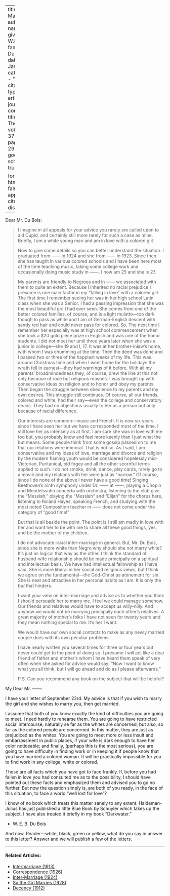 
---
title: 'About Marrying'
author:
  - name:
      given: W.E.B.
      family: Du Bois
date: Jan. 1930
categories: 
  - ""
citation: 
  type: article-journal
  container-title: The Crisis
  volume: 37
  issue: 1
  page: 28-29
google-scholar: true

format:
  html:
    toc: false
    appendix-cite-as: display
---


Dear Mr. Du Bois:

> I imagine in all appeals for your advice you rarely are called upon to aid Cupid, and certainly still more rarely for such a case as mine. Briefly, I am a white young man and am in love with a colored girl. <p> Now to give some details so you can better understand the situation. I graduated from –––– in 1924 and she from –––– in 1923. Since then she has taught in various colored schools and I have been here most of the time teaching music, taking some college work and occasionally doing music study in ––––. I now am 25 and she is 27. <p> My parents are friendly to Negroes and in ––––  we associated with them to quite an extent. Because I inherited no racial prejudice I presume is one main factor in my "falling in love" with a colored girl. The first time I remember seeing her was in her high school Latin class when she was a Senior. I had a passing impression that she was the most beautiful girl I had ever seen. She comes from one of the better colored families, of course, and is a light mulatto---too dark though to pass as white and I am of German-English descent with sandy red hair and could never pass for colored. So. The next time I remember her especially was at high school commencement when she took a $20 gold piece prize in English and was one of the honor students. I did not meet her until three years later when she was a junior in college---she 19 and I, 17. It was at her brother-inlaw's home, with whom I was chumming at the time. Then the deed was done and I passed two or three of the happiest weeks of my life. This was around Christmas time and when I went home for the holidays the wrath fell in earnest---they had warnings of it before. With all my parents' broadmindedness they, of course, drew the line at this not only because of race but religious reasons. I was brought up with conservative ideas on religion and to honor and obey my parents. Then began the struggle between obedience to my parents and my own desires. This struggle still continues. Of course, all our friends, colored and white, had their say---even the college and conservatory deans. They had no objections usually to her as a person but only because of racial difference. <p> Our interests are common---music and French. It is now six years since I have seen her but we have corresponded most of the time. I still love her as intensely as at first. I am sure she was in love with me too but, you probably know and feel more keenly than I just what the but means. Some people think from some gossip passed on to me that our relations were immoral. That is not so. As I said, I am conservative and my ideas of love, marriage and divorce and religion by the modern flaming youth would be considered hopelessly mid-Victorian, Puritanical, old fogey and all the other scornful terms applied to such. I do not smoke, drink, dance, play cards, rarely go to a movie and my relations with her were just as "narrow." Of course, since I do none of the above I never have a good time! Singing Beethoven's ninth symphony under Dr. ––––  at ––––, playing a Chopin and Mendelssohn concerto with orchestra, listening to the club give the "Messiah," playing the "Messiah" and "Elijah" for the chorus here, listening to Roland Hayes, speaking French, and studying with the most noted Composition teacher in –––– does not come under the category of "good time!"  <p> But that is all beside the point. The point is I still am madly in love with her and want her to be with me to share all these good things, yes, and be the mother of my children. <p> I do not advocate racial inter-marriage in general. But, Mr. Du Bois, since she is more white than Negro why should she not marry white? It's just as logical that way as the other. I think the standard of husband-wife relationship should be made principally on a spiritual and intellectual basis. We have had intellectual fellowship as I have said. She is more liberal in her social and religious views, but I think we agree on *the* fundamental---the God-Christ as atonement for sin. She is neat and attractive in her personal habits as I am. It is only the *but* that hinders. <p> I want your view on inter-marriage and advice as to whether you think I should persuade her to marry me. I feel we could manage somehow. Our friends and relatives would have to accept us willy-nilly. And anyhow we would not be marrying principally each other's relatives. A great majority of mother's folks I have not seen for twenty years and they mean nothing special to me. It's her I want.
<p> We would have our own social contacts to make as any newly married couple does with its own peculiar problems.
<p> I have nearly written you several times for three or four years but never could get to the point of doing so. I presume I will act like a dear friend of father and mother's whom I have heard them speak of very often when she asked for advice would say: "Now I want to know what you all think, but I will go ahead and do as I please afterwards." <p> P.S. Can you recommend any book on the subject that will be helpful?

My Dear Mr. ––––:

I have your letter of September 23rd. My advice is that if you wish to marry the girl and she wishes to marry you, then get married.

I assume that both of you know exactly the kind of difficulties you are going to meet. I need hardly to rehearse them. You are going to have restricted social intercourse, naturally se far as the whites are concerned; but also, so far as the colored people are concerned. In this matter, they are just as prejudiced as the whites. You are going to meet more or less insult and embarrassment in public places, if your wife is dark enough to have her color noticeable; and finally, (perhaps this is the most serious), you are going to have difficulty in finding work or in keeping it if people know that you have married a colored woman. It will be practically impossible for you to find work in any college, white or colored.

These are all facts which you have got to face frankly. If, before you had fallen in love you had consulted me as to the possibility, I should have pointed out these facts and emphasized them and advised you to go no further. But now the question simply is, are both of you ready, in the face of this situation, to face a world "well lost for love"?



I know of no book which treats this matter sanely to any extent. Haldeman-Julius has just published a little Blue Book by Schuyler which takes up the subject. I have also treated it briefly in my book "Darkwater."

- W. E. B. Du Bois

And now, Reader---white, black, green or yellow, what do you say in answer to this letter? Answer and we will publish a few of the letters.

<!-- Similar articles start here -->
<div  class="clear-wrap"></div>
<hr>
#### Related Articles:

* [Intermarriage (1913)](/Volumes/05/04/intermarriage.html)
* [Correspondence (1926)](/Volumes/31/05/correspondence.html)
* [Inter-Marriage (1924)](/Volumes/29/06/inter-marriage.html)
* [So the Girl Marries (1928)](/Volumes/35/06/so_the_girl_marries.html)
* [Decency (1912)](/Volumes/04/02/decency.html)

<!-- Similar articles end here -->
